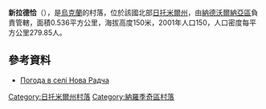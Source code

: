 {{coord|51|21|21|N|29|18|12|E|scale:30000|display=title}}

'''新拉德恰'''（{{lang-uk|Нова Радча}}），是[[烏克蘭|烏克蘭]]的村落，位於該國北部[[日托米爾州|日托米爾州]]，由[[納德沃爾納亞區|納德沃爾納亞區]]負責管轄，面積0.536平方公里，海拔高度150米，2001年人口150，人口密度每平方公里279.85人。

==參考資料==
* [http://weather.in.ua/ua/zhitomirskaja/17131 Погода в селі Нова Радча] {{Wayback|url=http://weather.in.ua/ua/zhitomirskaja/17131 |date=20160305115024 }}

{{DEFAULTSORT:Нова Радча}}
[[Category:日托米爾州村落|Category:日托米爾州村落]]
[[Category:納羅季奇區村落|Category:納羅季奇區村落]]


{{Zhytomyr-geo-stub}}